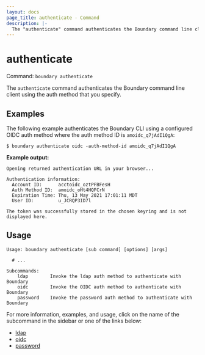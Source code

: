 ```yaml
---
layout: docs
page_title: authenticate - Command
description: |-
  The "authenticate" command authenticates the Boundary command line client using a specified auth method.
---
```


# authenticate

Command: `boundary authenticate`

The `authenticate` command authenticates the Boundary command line client using the auth method that you specify.


## Examples

The following example authenticates the Boundary CLI using a configured OIDC auth method where the auth method ID is `amoidc_q7jAdI1QgA`:


```shell-session
$ boundary authenticate oidc -auth-method-id amoidc_q7jAdI1QgA
```

**Example output:**

<CodeBlockConfig hideClipboard>

```plaintext
Opening returned authentication URL in your browser...

Authentication information:
  Account ID:      acctoidc_oztPFBFesH
  Auth Method ID:  amoidc_oHt4HQFCrN
  Expiration Time: Thu, 13 May 2021 17:01:11 MDT
  User ID:         u_JCRQP3ID7l

The token was successfully stored in the chosen keyring and is not displayed here.
```

</CodeBlockConfig>

## Usage

<CodeBlockConfig hideClipboard>

```shell-session
Usage: boundary authenticate [sub command] [options] [args]

  # ...

Subcommands:
    ldap        Invoke the ldap auth method to authenticate with Boundary
    oidc        Invoke the OIDC auth method to authenticate with Boundary
    password    Invoke the password auth method to authenticate with Boundary
```

</CodeBlockConfig>

For more information, examples, and usage, click on the name
of the subcommand in the sidebar or one of the links below:

- [ldap](/boundary/docs/commands//authenticate/ldap)
- [oidc](/boundary/docs/commands//authenticate/oidc)
- [password](/boundary/docs/commands//authenticate/password)
